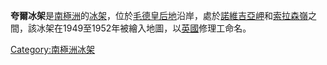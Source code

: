 {{coord|71|20|S|11|0|W|display=title|type:glacier_scale:2000000}}

'''夸爾冰架'''是[[南極洲|南極洲]]的[[冰架|冰架]]，位於[[毛德皇后地|毛德皇后地]]沿岸，處於[[諾維吉亞岬|諾維吉亞岬]]和[[索拉森嶺|索拉森嶺]]之間，該冰架在1949至1952年被繪入地圖，以[[英國|英國]]修理工命名。

{{Antarctica-geo-stub}}
[[Category:南極洲冰架|Category:南極洲冰架]]